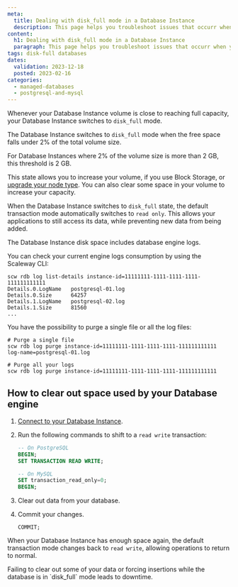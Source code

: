 ```yaml
---
meta:
  title: Dealing with disk_full mode in a Database Instance
  description: This page helps you troubleshoot issues that occurr when your Database Instance volume is near full capacity.
content:
  h1: Dealing with disk_full mode in a Database Instance
  paragraph: This page helps you troubleshoot issues that occurr when your Database Instance volume is near full capacity.
tags: disk-full databases
dates:
  validation: 2023-12-18
  posted: 2023-02-16
categories:
  - managed-databases
  - postgresql-and-mysql
---
```


Whenever your Database Instance volume is close to reaching full capacity, your Database Instance switches to `disk_full` mode.

The Database Instance switches to `disk_full` mode when the free space falls under 2% of the total volume size.

For Database Instances where 2% of the volume size is more than 2 GB, this threshold is 2 GB.

This state allows you to increase your volume, if you use Block Storage, or [upgrade your node type](/managed-databases/postgresql-and-mysql/how-to/upgrade-a-database/). You can also clear some space in your volume to increase your capacity.

When the Database Instance switches to `disk_full` state, the default transaction mode automatically switches to `read only`. This allows your applications to still access its data, while preventing new data from being added.

<Message type="important">
  The Database Instance disk space includes database engine logs.
</Message>

You can check your current engine logs consumption by using the Scaleway CLI:

```
scw rdb log list-details instance-id=11111111-1111-1111-1111-111111111111
Details.0.LogName   postgresql-01.log
Details.0.Size      64257
Details.1.LogName   postgresql-02.log
Details.1.Size      81560
...
```

You have the possibility to purge a single file or all the log files:

```
# Purge a single file
scw rdb log purge instance-id=11111111-1111-1111-1111-111111111111 log-name=postgresql-01.log

# Purge all your logs
scw rdb log purge instance-id=11111111-1111-1111-1111-111111111111
```

## How to clear out space used by your Database engine

1. [Connect to your Database Instance](/managed-databases/postgresql-and-mysql/how-to/connect-database-instance).
2. Run the following commands to shift to a `read write` transaction:
    ```sql
    -- On PostgreSQL
    BEGIN;
    SET TRANSACTION READ WRITE;
    ```

    ```sql
    -- On MySQL
    SET transaction_read_only=0;
    BEGIN;
    ```
3. Clear out data from your database.
4. Commit your changes.
    ```
    COMMIT;
    ```

When your Database Instance has enough space again, the default transaction mode changes back to `read write`, allowing operations to return to normal.

<Message type="important">
  Failing to clear out some of your data or forcing insertions while the database is in `disk_full` mode leads to downtime.
</Message>
